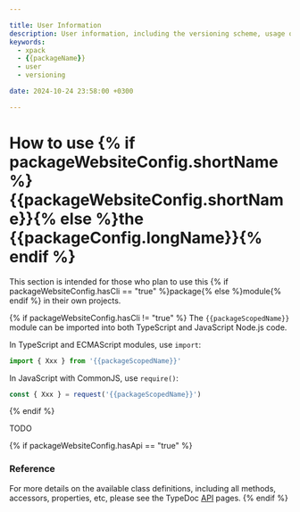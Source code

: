 ```yaml
---

title: User Information
description: User information, including the versioning scheme, usage of shared libraries, and RPATH configuration on GNU/Linux.
keywords:
  - xpack
  - {{packageName}}
  - user
  - versioning

date: 2024-10-24 23:58:00 +0300

---
```


# How to use {% if packageWebsiteConfig.shortName %}{{packageWebsiteConfig.shortName}}{% else %}the {{packageConfig.longName}}{% endif %}

This section is intended for those who plan to use this
{% if packageWebsiteConfig.hasCli == "true" %}package{% else %}module{% endif %} in their
own projects.

{% if packageWebsiteConfig.hasCli != "true" %}
The `{{packageScopedName}}` module can be imported into both TypeScript
and JavaScript Node.js code.

In TypeScript and ECMAScript modules, use `import`:

```typescript
import { Xxx } from '{{packageScopedName}}'
```

In JavaScript with CommonJS, use `require()`:

```javascript
const { Xxx } = request('{{packageScopedName}}')
```
{% endif %}

TODO

{% if packageWebsiteConfig.hasApi == "true" %}
### Reference

For more details on the available class definitions, including all methods,
accessors, properties, etc,
please see the TypeDoc
[API](/docs/api/) pages.
{% endif %}
